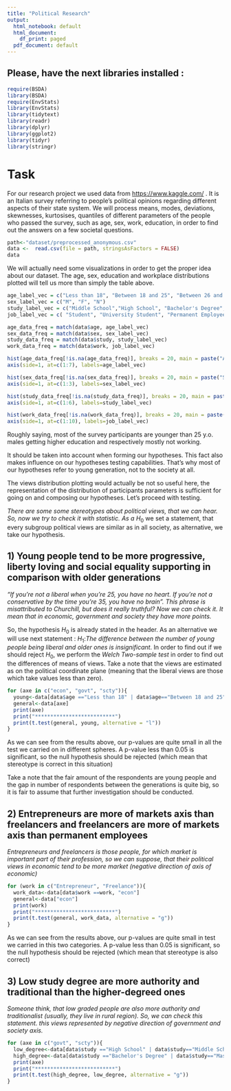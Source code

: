 ---
title: "Political Research"
output:
  html_notebook: default
  html_document:
    df_print: paged
  pdf_document: default
---

## Please, have the next libraries installed :

```{r}
require(BSDA)
library(BSDA)
require(EnvStats)   
library(EnvStats)
library(tidytext)
library(readr)
library(dplyr)
library(ggplot2)
library(tidyr)
library(stringr)
```

# Task

For our research project we used data from <https://www.kaggle.com/> . It is an Italian survey referring to people's political opinions regarding different aspects of their state system. We will process means, modes, deviations, skewnesses, kurtosises, quantiles of different parameters of the people who passed the survey, such as age, sex, work, education, in order to find out the answers on a few societal questions.

```{r}
path<-"dataset/preprocessed_anonymous.csv"
data <-  read.csv(file = path, stringsAsFactors = FALSE)
data
```

We will actually need some visualizations in order to get the proper idea about our dataset. The age, sex, education and workplace distributions plotted will tell us more than simply the table above.

```{r}
age_label_vec = c("Less than 18", "Between 18 and 25", "Between 26 and 35", "Between 36 and 45", "Between 46 and 55", "Between 56 and 65", "More than 65")
sex_label_vec = c("M", "F", "N")
study_label_vec = c("Middle School","High School", "Bachelor's Degree", "Master's Degree", "First Level Master Degree", "PhD")
job_label_vec = c( "Student", "University Student", "Permanent Employee", "Fixed Term Employee", "Freelance", "Public Employee", "Entrepreneur",  "Post-Doc", "Looking for employment", "Retired")

age_data_freq = match(data$age, age_label_vec)
sex_data_freq = match(data$sex, sex_label_vec)
study_data_freq = match(data$study, study_label_vec)
work_data_freq = match(data$work, job_label_vec)

hist(age_data_freq[!is.na(age_data_freq)], breaks = 20, main = paste("Age Distribution"), xaxt='n', xlab="Ages", col="white")
axis(side=1, at=c(1:7), labels=age_label_vec)

hist(sex_data_freq[!is.na(sex_data_freq)], breaks = 20, main = paste("Sex Distribution"), xaxt='n', xlab="Sex", col="white")
axis(side=1, at=c(1:3), labels=sex_label_vec)

hist(study_data_freq[!is.na(study_data_freq)], breaks = 20, main = paste("Study Distribution"), xaxt='n', xlab="Education", col="white")
axis(side=1, at=c(1:6), labels=study_label_vec)

hist(work_data_freq[!is.na(work_data_freq)], breaks = 20, main = paste("Job Distribution"), xaxt='n', xlab="Job", col="white")
axis(side=1, at=c(1:10), labels=job_label_vec)
```

Roughly saying, most of the survey participants are younger than 25 y.o. males getting higher education and respectively mostly not working.

It should be taken into account when forming our hypotheses. This fact also makes influence on our hypotheses testing capabilities. That's why most of our hypotheses refer to young generation, not to the society at all.

The views distribution plotting would actually be not so useful here, the representation of the distribution of participants parameters is sufficient for going on and composing our hypotheses. Let's proceed with testing.

*There are some some stereotypes about political views, that we can hear. So, now we try to check it with statistic. As a* $H_0$ we set a statement, that every subgroup political views are similar as in all society, as alternative, we take our hypothesis.

## 1) Young people tend to be more progressive, liberty loving and social equality supporting in comparison with older generations

*"If you're not a liberal when you're 25, you have no heart. If you're not a conservative by the time you're 35, you have no brain". This phrase is misattributed to Churchill, but does it really truthful? Now we can check it. It mean that in economic, government and society they have more points.*

So, the hypothesis $H_0$ is already stated in the header. As an alternative we will use next statement : $H_1:$*The difference between the number of young people being liberal and older ones is insignificant*. In order to find out if we should reject $H_0$, we perform the *Welch Two-sample test* in order to find out the differences of means of views. Take a note that the views are estimated as on the political coordinate plane (meaning that the liberal views are those which take values less than zero).

```{r}
for (axe in c("econ", "govt", "scty")){
  young<-data[data$age =="Less than 18" | data$age=="Between 18 and 25", axe]
  general<-data[axe]
  print(axe)
  print("**************************")
  print(t.test(general, young, alternative = "l"))
}
```

As we can see from the results above, our p-values are quite small in all the test we carried on in different spheres. A p-value less than 0.05 is significant, so the null hypothesis should be rejected (which mean that stereotype is correct in this situation)

Take a note that the fair amount of the respondents are young people and the gap in number of respondents between the generations is quite big, so it is fair to assume that further investigation should be conducted.

## 2) Entrepreneurs are more of markets axis than freelancers and freelancers are more of markets axis than permanent employees

*Entrepreneurs and freelancers is those people, for which market is important part of their profession, so we can suppose, that their political views in economic tend to be more market (negative direction of axis of economic)*

```{r}
for (work in c("Entrepreneur", "Freelance")){
  work_data<-data[data$work ==work, "econ"]
  general<-data["econ"]
  print(work)
  print("**************************")
  print(t.test(general, work_data, alternative = "g"))
}
```

As we can see from the results above, our p-values are quite small in test we carried in this two categories. A p-value less than 0.05 is significant, so the null hypothesis should be rejected (which mean that stereotype is also correct)

## 3) Low study degree are more authority and traditional than the higher-degreed ones

*Someone think, that low graded people are also more authority and traditionalist (usually, they live in rural region). So, we can check this statement. this views represented by negative direction of government and society axis.*

```{r}
for (axe in c("govt", "scty")){
  low_degree<-data[data$study =="High School" | data$study=="Middle School", axe]
  high_degree<-data[data$study =="Bachelor's Degree" | data$study=="Master's Degree", axe]
  print(axe)
  print("**************************")
  print(t.test(high_degree, low_degree, alternative = "g"))
}
```
